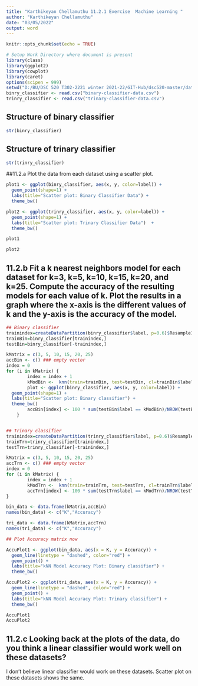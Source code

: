 ---
title: "Karthikeyan Chellamuthu 11.2.1 Exercise  Machine Learning "
author: "Karthikeyan Chellamuthu"
date: "03/05/2022"
output: word
---

```{r setup, include=FALSE}
knitr::opts_chunk$set(echo = TRUE)
```

```{r echo = FALSE, message=FALSE}
# Setup Work Directory where document is present
library(class)
library(ggplot2)
library(cowplot)
library(caret)
options(scipen = 999)
setwd("D:/BU/DSC 520 T302-2221 winter 2021-22/GIT-Hub/dsc520-master/data")
binry_classifier <- read.csv("binary-classifier-data.csv")
trinry_classifier <- read.csv("trinary-classifier-data.csv")
```

## Structure of binary classifier
```{r echo=FALSE}
str(binry_classifier)
```

## Structure of trinary classifier
```{r echo=FALSE}
str(trinry_classifier)
```

##11.2.a Plot the data from each dataset using a scatter plot.
```{r echo=FALSE}
plot1 <- ggplot(binry_classifier, aes(x, y, color=label)) +
  geom_point(shape=1) +
  labs(title="Scatter plot: Binary Classifier Data") +
  theme_bw()

plot2 <- ggplot(trinry_classifier, aes(x, y, color=label)) +
  geom_point(shape=1) + 
  labs(title="Scatter plot: Trinary Classifier Data")  + 
  theme_bw()

plot1

plot2
```

## 11.2.b Fit a k nearest neighbors model for each dataset for k=3, k=5, k=10, k=15, k=20, and k=25. Compute the accuracy of the resulting models for each value of k. Plot the results in a graph where the x-axis is the different values of k and the y-axis is the accuracy of the model.

```{r echo=FALSE}
## Binary classifier 
trainindex=createDataPartition(binry_classifier$label, p=0.6)$Resample1
trainBin=binry_classifier[trainindex,] 
testBin=binry_classifier[-trainindex,]

kMatrix = c(3, 5, 10, 15, 20, 25)
accBin <- c() ### empty vector
index = 0
for (i in kMatrix) { 
        index = index + 1
        kModBin <-  knn(train=trainBin, test=testBin, cl=trainBin$label, k=i )
        plot <- ggplot(binry_classifier, aes(x, y, color=label)) +
  geom_point(shape=1) +
  labs(title="Scatter plot: Binary classifier") +
  theme_bw()
        accBin[index] <- 100 * sum(testBin$label == kModBin)/NROW(testBin$label)
    }


## Trinary classifier
trainindex=createDataPartition(trinry_classifier$label, p=0.6)$Resample1
trainTrn=trinry_classifier[trainindex,] 
testTrn=trinry_classifier[-trainindex,]

kMatrix = c(3, 5, 10, 15, 20, 25)
accTrn <- c() ### empty vector
index = 0
for (i in kMatrix) { 
        index = index + 1
        kModTrn <-  knn(train=trainTrn, test=testTrn, cl=trainTrn$label, k=i )
        accTrn[index] <- 100 * sum(testTrn$label == kModTrn)/NROW(testTrn$label)
}

bin_data <- data.frame(kMatrix,accBin)
names(bin_data) <- c("K","Accuracy")

tri_data <- data.frame(kMatrix,accTrn)
names(tri_data) <- c("K","Accuracy")

## Plot Accuracy matrix now

AccuPlot1 <- ggplot(bin_data, aes(x = K, y = Accuracy)) +
  geom_line(linetype = "dashed", color="red") +
  geom_point() +
  labs(title="kNN Model Accuracy Plot: Binary classifier") +
  theme_bw()

AccuPlot2 <- ggplot(tri_data, aes(x = K, y = Accuracy)) +
  geom_line(linetype = "dashed", color="red") +
  geom_point() +
  labs(title="kNN Model Accuracy Plot: Trinary classifier") +
  theme_bw()

AccuPlot1
AccuPlot2
```

## 11.2.c Looking back at the plots of the data, do you think a linear classifier would work well on these datasets?

I don't believe linear classifier would work on these datasets. Scatter plot on these datasets shows the same.  